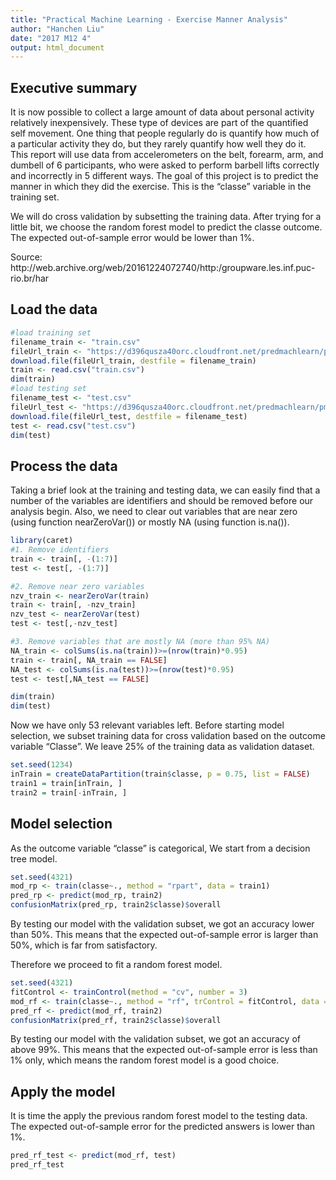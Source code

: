 ---
title: "Practical Machine Learning - Exercise Manner Analysis"
author: "Hanchen Liu"
date: "2017 M12 4"
output: html_document
---

## Executive summary

It is now possible to collect a large amount of data about personal activity relatively inexpensively. These type of devices are part of the quantified self movement. One thing that people regularly do is quantify how much of a particular activity they do, but they rarely quantify how well they do it. This report will use data from accelerometers on the belt, forearm, arm, and dumbell of 6 participants, who were asked to perform barbell lifts correctly and incorrectly in 5 different ways. The goal of this project is to predict the manner in which they did the exercise. This is the "classe" variable in the training set.

We will do cross validation by subsetting the training data. After trying for a little bit, we choose the random forest model to predict the classe outcome. The expected out-of-sample error would be lower than 1%.

Source: http://web.archive.org/web/20161224072740/http:/groupware.les.inf.puc-rio.br/har

## Load the data
```{r}
#load training set
filename_train <- "train.csv"
fileUrl_train <- "https://d396qusza40orc.cloudfront.net/predmachlearn/pml-training.csv"
download.file(fileUrl_train, destfile = filename_train)
train <- read.csv("train.csv")
dim(train)
#load testing set
filename_test <- "test.csv"
fileUrl_test <- "https://d396qusza40orc.cloudfront.net/predmachlearn/pml-testing.csv"
download.file(fileUrl_test, destfile = filename_test)
test <- read.csv("test.csv")
dim(test)
```

## Process the data

Taking a brief look at the training and testing data, we can easily find that a number of the variables are identifiers and should be removed before our analysis begin. Also, we need to clear out variables that are near zero (using function nearZeroVar()) or mostly NA (using function is.na()). 

```{r}
library(caret)
#1. Remove identifiers
train <- train[, -(1:7)]
test <- test[, -(1:7)]

#2. Remove near zero variables
nzv_train <- nearZeroVar(train)
train <- train[, -nzv_train]
nzv_test <- nearZeroVar(test)
test <- test[,-nzv_test]

#3. Remove variables that are mostly NA (more than 95% NA)
NA_train <- colSums(is.na(train))>=(nrow(train)*0.95)
train <- train[, NA_train == FALSE]
NA_test <- colSums(is.na(test))>=(nrow(test)*0.95)
test <- test[,NA_test == FALSE]

dim(train)
dim(test)
```

Now we have only 53 relevant variables left. Before starting model selection, we subset training data for cross validation based on the outcome variable "Classe". We leave 25% of the training data as validation dataset.
```{r}
set.seed(1234)
inTrain = createDataPartition(train$classe, p = 0.75, list = FALSE)
train1 = train[inTrain, ]
train2 = train[-inTrain, ]
```

## Model selection

As the outcome variable "classe" is categorical, We start from a decision tree model.
```{r}
set.seed(4321)
mod_rp <- train(classe~., method = "rpart", data = train1)
pred_rp <- predict(mod_rp, train2)
confusionMatrix(pred_rp, train2$classe)$overall
```

By testing our model with the validation subset, we got an accuracy lower than 50%. This means that the expected out-of-sample error is larger than 50%, which is far from satisfactory. 

Therefore we proceed to fit a random forest model.
```{r}
set.seed(4321)
fitControl <- trainControl(method = "cv", number = 3)
mod_rf <- train(classe~., method = "rf", trControl = fitControl, data = train1)
pred_rf <- predict(mod_rf, train2)
confusionMatrix(pred_rf, train2$classe)$overall
```

By testing our model with the validation subset, we got an accuracy of above 99%. This means that the expected out-of-sample error is less than 1% only, which means the random forest model is a good choice.

## Apply the model

It is time the apply the previous random forest model to the testing data. The expected out-of-sample error for the predicted answers is lower than 1%.
```{r}
pred_rf_test <- predict(mod_rf, test)
pred_rf_test
```

